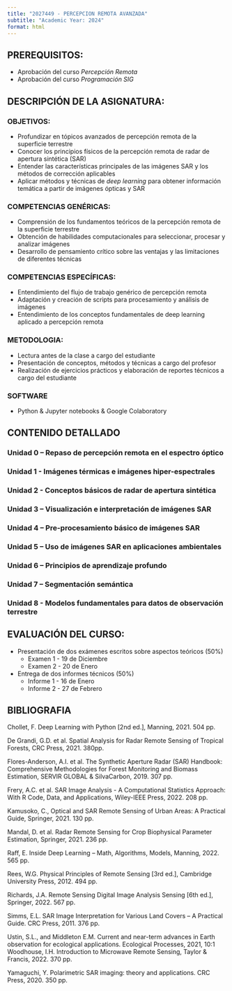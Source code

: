 ```yaml
---
title: "2027449 - PERCEPCION REMOTA AVANZADA"
subtitle: "Academic Year: 2024"
format: html
---
```

## PREREQUISITOS:
- Aprobación del curso *Percepción Remota*
- Aprobación del curso *Programación SIG*

## DESCRIPCIÓN DE LA ASIGNATURA:
::: {.callout-important collapse=false}
### OBJETIVOS:
-	Profundizar en tópicos avanzados  de percepción remota de la superficie terrestre 
-	Conocer los principios físicos de la percepción remota de radar de apertura sintética (SAR)
-	Entender las características principales de las imágenes SAR y los métodos de corrección aplicables
-	Aplicar métodos y técnicas de *deep learning* para obtener información temática a partir de imágenes ópticas y SAR

### COMPETENCIAS GENÉRICAS: 
-	Comprensión de los fundamentos teóricos de la percepción remota de la superficie terrestre
-	Obtención de habilidades computacionales para seleccionar, procesar y analizar imágenes
-	Desarrollo de pensamiento crítico sobre las ventajas y las limitaciones de diferentes técnicas

### COMPETENCIAS ESPECÍFICAS:
- Entendimiento del flujo de trabajo genérico  de percepción remota
- Adaptación y creación de scripts para  procesamiento y análisis de imágenes
-	Entendimiento de los conceptos fundamentales de deep learning aplicado a percepción remota

### METODOLOGIA:
-	Lectura antes de la clase a cargo del estudiante
- Presentación de conceptos, métodos y técnicas a cargo del profesor
-	Realización de ejercicios prácticos y elaboración de reportes técnicos a cargo  del estudiante

### SOFTWARE
-   Python & Jupyter notebooks & Google Colaboratory
:::


## CONTENIDO DETALLADO 

::: {.callout-important collapse=true}

### Unidad 0 –   Repaso de percepción remota en el espectro óptico

### Unidad 1 -  Imágenes térmicas e imágenes hiper-espectrales

### Unidad 2 - Conceptos básicos de radar de apertura sintética

### Unidad 3 – Visualización e interpretación de imágenes SAR 

### Unidad 4 – Pre-procesamiento básico de imágenes SAR 

### Unidad 5 –  Uso de imágenes SAR en aplicaciones ambientales

### Unidad 6 – Principios de aprendizaje profundo 

### Unidad 7 – Segmentación semántica

### Unidad 8 - Modelos fundamentales para datos de observación terrestre
:::


## EVALUACIÓN DEL CURSO: 

::: {.callout-important collapse=false}

-	Presentación de dos exámenes escritos sobre aspectos teóricos (50%)
    - Examen 1 - 19 de Diciembre
    - Examen 2 - 20 de Enero
-	Entrega de dos informes técnicos  (50%)
    - Informe 1 - 16 de Enero
    - Informe 2 - 27 de Febrero

:::

## BIBLIOGRAFIA

::: {.callout-important collapse=true}

Chollet, F. Deep Learning with Python [2nd ed.],  Manning, 2021. 504 pp.

De Grandi, G.D. et al. Spatial Analysis for Radar Remote Sensing of Tropical Forests, CRC Press, 2021. 380pp.

Flores-Anderson, A.I. et al. The Synthetic Aperture Radar (SAR) Handbook: Comprehensive Methodologies for Forest Monitoring and Biomass Estimation,  SERVIR GLOBAL & SilvaCarbon, 2019. 307 pp.

Frery, A.C. et al. SAR Image Analysis - A Computational Statistics Approach: With R Code, Data, and Applications, Wiley-IEEE Press, 2022. 208 pp.

Kamusoko, C., Optical and SAR Remote Sensing of Urban Areas: A Practical Guide, Springer, 2021. 130 pp.

Mandal, D. et al. Radar Remote Sensing for Crop Biophysical Parameter Estimation, Springer, 2021. 236 pp.

Raff, E. Inside Deep Learning – Math, Algorithms, Models,  Manning, 2022. 565 pp.

Rees, W.G. Physical Principles of Remote Sensing [3rd ed.],  Cambridge University Press, 2012. 494 pp.

Richards, J.A. Remote Sensing Digital Image Analysis Sensing [6th ed.], Springer, 2022. 567 pp.

Simms, E.L. SAR Image Interpretation for Various Land Covers – A Practical Guide. CRC Press, 2011. 376 pp. 

Ustin, S.L., and Middleton E.M. Current and near-term advances in Earth observation for ecological applications. Ecological Processes, 2021, 10:1 
Woodhouse, I.H. Introduction to Microwave Remote Sensing, Taylor & Francis, 2022. 370 pp. 

Yamaguchi, Y. Polarimetric SAR imaging: theory and applications. CRC Press, 2020. 350 pp.

:::
